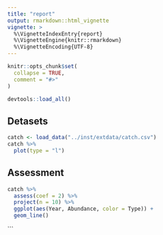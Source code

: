 ```yaml
---
title: "report"
output: rmarkdown::html_vignette
vignette: >
  %\VignetteIndexEntry{report}
  %\VignetteEngine{knitr::rmarkdown}
  %\VignetteEncoding{UTF-8}
---
```


```r
knitr::opts_chunk$set(
  collapse = TRUE,
  comment = "#>"
)
```

```r
devtools::load_all()
```

## Detasets
```r
catch <- load_data("../inst/extdata/catch.csv")
catch %>%
  plot(type = "l")
```

## Assessment
```r
catch %>%
  assess(coef = 2) %>%
  project(n = 10) %>%
  ggplot(aes(Year, Abundance, color = Type)) +
  geom_line()
```
```
